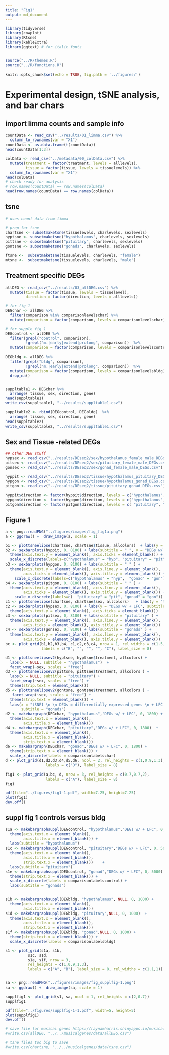 ```yaml
---
title: "Fig1"
output: md_document
---
```


```r
library(tidyverse)
library(cowplot)
library(Rtsne)
library(kableExtra) 
library(ggtext) # for italic fonts


source("../R/themes.R")
source("../R/functions.R")

knitr::opts_chunk$set(echo = TRUE, fig.path = '../figures/')
```

#  Experimental design, tSNE analysis, and bar chars


## import limma counts and sample info

```r
countData <- read_csv("../results/01_limma.csv") %>%
  column_to_rownames(var = "X1")
countData <- as.data.frame(t(countData))
head(countData[1:3])

colData <- read_csv("../metadata/00_colData.csv") %>%
  mutate(treatment = factor(treatment, levels = alllevels),
         tissue = factor(tissue, levels = tissuelevels)) %>% 
  column_to_rownames(var = "X1") 
head(colData)
# check ready for analysis
# row.names(countData) == row.names(colData)
head(row.names(countData) == row.names(colData))
```


## tsne

```r

# uses count data from limma

# prep for tsne
chartsne <- subsetmaketsne(tissuelevels, charlevels, sexlevels)
hyptsne <- subsetmaketsne("hypothalamus", charlevels, sexlevels)
pittsne <- subsetmaketsne("pituitary", charlevels, sexlevels)
gontsne <- subsetmaketsne("gonads", charlevels, sexlevels)

ftsne <-  subsetmaketsne(tissuelevels, charlevels, "female")
mtsne <-  subsetmaketsne(tissuelevels, charlevels, "male")
```


## Treatment specific DEGs 

```r
allDEG <- read_csv("../results/03_allDEG.csv") %>%
  mutate(tissue = factor(tissue, levels = tissuelevel),
         direction = factor(direction, levels = alllevels))

# for fig 1
DEGchar <- allDEG %>% 
  filter(comparison %in% comparisonlevelschar) %>%
  mutate(comparison = factor(comparison, levels = comparisonlevelschar))

# for supple fig 1
DEGcontrol <- allDEG %>% 
  filter(grepl("control", comparison),
         !grepl("m.|early|extend|prolong", comparison))  %>%
  mutate(comparison = factor(comparison, levels = comparisonlevelscontrol))

DEGbldg <- allDEG %>% 
  filter(grepl("bldg", comparison),
         !grepl("m.|early|extend|prolong", comparison))  %>%
  mutate(comparison = factor(comparison, levels = comparisonlevelsbldg))  %>%
  drop_na()


suppltable1 <- DEGchar %>%
  arrange( tissue, sex, direction, gene)
head(suppltable1)
write_csv(suppltable1, "../results/suppltable1.csv")

suppltable2 <- rbind(DEGcontrol, DEGbldg)  %>%
  arrange( tissue, sex, direction, gene)
head(suppltable2)
write_csv(suppltable2, "../results/suppltable1.csv")

```



## Sex and Tissue -related DEGs

```r

## other DEG stuff
hypsex <- read_csv("../results/DEseq2/sex/hypothalamus_female_male_DEGs.csv")
pitsex <- read_csv("../results/DEseq2/sex/pituitary_female_male_DEGs.csv")
gonsex <- read_csv("../results/DEseq2/sex/gonad_female_male_DEGs.csv")

hyppit <- read_csv("../results/DEseq2/tissue/hypothalamus_pituitary_DEGs.csv") 
hypgon <- read_csv("../results/DEseq2/tissue/hypothalamus_gonad_DEGs.csv")
pitgon <- read_csv("../results/DEseq2/tissue/pituitary_gonad_DEGs.csv")

hyppit$direction <- factor(hyppit$direction, levels = c("hypothalamus", "pituitary"))
hypgon$direction <- factor(hypgon$direction, levels = c("hypothalamus",  "gonad"))
pitgon$direction <- factor(pitgon$direction, levels = c( "pituitary", "gonad"))

```

## Figure 1

```r

a <- png::readPNG("../figures/images/fig_fig1a.png")
a <- ggdraw() +  draw_image(a, scale = 1)

b1 <- plottsneelipse(chartsne, chartsne$tissue, allcolors)  + labs(y = "tSNE 2 ", subtitle = " ")  
b2 <- sexbarplots(hyppit, 0, 8100) + labs(subtitle = " ", y = "DEGs w/ + LFC") +
  theme(axis.text.y = element_blank(), axis.ticks = element_blank()) +
  scale_x_discrete(labels=c("hypothalamus" = "hyp", "pituitary" = "pit" ))
b3 <- sexbarplots(hypgon, 0, 8100) + labs(subtitle = " " ) +
  theme(axis.text.y = element_blank(), axis.line.y = element_blank(), 
        axis.ticks = element_blank(), axis.title.y = element_blank()) +
    scale_x_discrete(labels=c("hypothalamus" = "hyp",  "gonad" = "gon"))
b4 <- sexbarplots(pitgon, 0, 8100) + labs(subtitle = " " ) +
  theme(axis.text.y = element_blank(), axis.line.y = element_blank(),  
        axis.ticks = element_blank(), axis.title.y = element_blank()) +
    scale_x_discrete(labels=c(  "pituitary" = "pit", "gonad" = "gon"))
c1 <- plottsneelipse(chartsne, chartsne$sex, allcolors)   + labs(y = "tSNE 2 ", subtitle = " ")    
c2 <- sexbarplots(hypsex, 0, 8100) + labs(y = "DEGs w/ + LFC", subtitle = "hypothalamus" ) +
  theme(axis.text.y = element_blank(), axis.ticks = element_blank())
c3 <- sexbarplots(pitsex, 0, 8100) + labs(subtitle = "pituitary" ) + 
  theme(axis.text.y = element_blank(), axis.line.y = element_blank(),  
        axis.ticks = element_blank(), axis.title.y = element_blank())
c4 <- sexbarplots(gonsex, 0, 8100) + labs(subtitle = "gonads" ) +
  theme(axis.text.y = element_blank(), axis.line.y = element_blank(),  
        axis.ticks = element_blank(), axis.title.y = element_blank())
bc <- plot_grid(b1,b2,b3,b4, c1,c2,c3,c4, nrow = 1, rel_widths = c(1.5,1.1,0.9,0.9,1.5,1.1,0.9,0.9),
                labels = c("B", "", "", "", "C"), label_size = 8)

d1 <- plottsneelipsev2(hyptsne, hyptsne$treatment, allcolors) + 
  labs(x = NULL, subtitle = "hypothalamus")  + 
  facet_wrap(~sex, scales = "free")
d3 <- plottsneelipsev2(pittsne, pittsne$treatment, allcolors ) + 
  labs(x = NULL, subtitle = "pituitary") + 
  facet_wrap(~sex, scales = "free") +
  theme(strip.text = element_blank())
d5 <- plottsneelipsev2(gontsne, gontsne$treatment, allcolors ) + 
   facet_wrap(~sex, scales = "free") +
  theme(strip.text = element_blank()) +
  labs(x = "tSNE1 \n \n DEGs = differentially expressed genes \n + LFC = positive log fold change", 
       subtitle = "gonads")
d2 <- makebargraph(DEGchar, "hypothalamus","DEGs w/ + LFC", 0, 1800) + 
  theme(axis.text.x = element_blank(),
        axis.title.x = element_blank())  
d4 <- makebargraph(DEGchar, "pituitary","DEGs w/ + LFC", 0, 1800)  +  
  theme(axis.text.x = element_blank(), 
        axis.title.x = element_blank(), 
        strip.text.x = element_blank())   
d6 <- makebargraph(DEGchar, "gonad","DEGs w/ + LFC", 0, 1800) +  
  theme(strip.text.x = element_blank()) +
  scale_x_discrete(labels = comparisonlabelschar)
d <- plot_grid(d1,d2,d3,d4,d5,d6, ncol = 2, rel_heights = c(1,0.9,1.3), rel_widths = c(1,2),
                  labels = c("D"), label_size = 8)

fig1 <- plot_grid(a,bc, d, nrow = 3, rel_heights = c(0.7,0.7,2),
                  labels = c("A"), label_size = 8)
fig1

pdf(file="../figures/fig1-1.pdf", width=7.25, height=7.25)
plot(fig1)
dev.off()
```

## suppl fig 1 controls versus bldg

```r

s1a <- makebargraphsuppl(DEGcontrol, "hypothalamus","DEGs w/ + LFC", 0, 5000) + 
  theme(axis.text.x = element_blank(),
        axis.title.x = element_blank()) + 
  labs(subtitle = "hypothalamus") 
s1c <- makebargraphsuppl(DEGcontrol, "pituitary","DEGs w/ + LFC", 0, 5000)  +  
  theme(axis.text.x = element_blank(), 
        axis.title.x = element_blank(), 
        strip.text.x = element_blank())    + 
  labs(subtitle = "pituitary") 
s1e <- makebargraphsuppl(DEGcontrol, "gonad","DEGs w/ + LFC", 0, 5000) +  
  theme(strip.text.x = element_blank()) +
  scale_x_discrete(labels = comparisonlabelscontrol) +
  labs(subtitle = "gonads") 
  

s1b <- makebargraphsuppl(DEGbldg, "hypothalamus", NULL, 0, 1000) + 
  theme(axis.text.x = element_blank(),
        axis.title.x = element_blank())  
s1d <- makebargraphsuppl(DEGbldg, "pituitary",NULL, 0, 1000)  +  
  theme(axis.text.x = element_blank(), 
        axis.title.x = element_blank(), 
        strip.text.x = element_blank())   
s1f <- makebargraphsuppl(DEGbldg, "gonad",NULL, 0, 1000) +  
  theme(strip.text.x = element_blank()) +
  scale_x_discrete(labels = comparisonlabelsbldg) 

s1 <- plot_grid(s1a, s1b, 
          s1c, s1d, 
          s1e, s1f, nrow = 3,
          rel_heights = c(1,0.9,1.3),
          labels = c("A", "B"), label_size = 8, rel_widths = c(1.1,1))


sa <- png::readPNG("../figures/images/fig_supplfig-1.png")
sa <- ggdraw() +  draw_image(sa, scale = 1)

supplfig1 <- plot_grid(s1, sa, ncol = 1, rel_heights = c(2,0.7))
supplfig1

pdf(file="../figures/supplfig-1-1.pdf", width=5, height=5)
plot(supplfig1)
dev.off()
```



```r
# save file for musical genes https://raynamharris.shinyapps.io/musicalgenes/
#write.csv(allDEG, "../../musicalgenes/data/allDEG.csv")

# tsne files too big to save
#write.csv(chartsne, "../../musicalgenes/data/tsne.csv")
```





